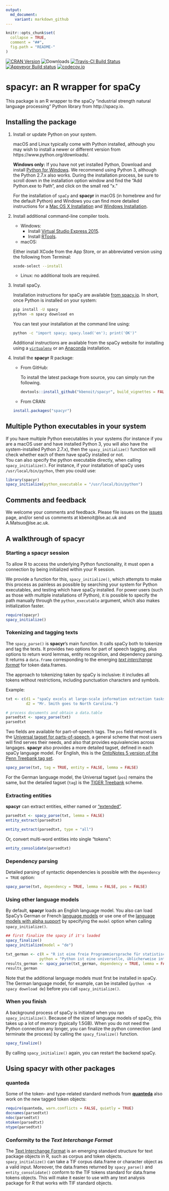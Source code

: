 ```yaml
---
output:
  md_document:
    variant: markdown_github
---
```


```r
knitr::opts_chunk$set(
  collapse = TRUE,
  comment = "##",
  fig.path = "README-"
)
```

[![CRAN Version](https://www.r-pkg.org/badges/version/spacyr)](https://CRAN.R-project.org/package=spacyr) ![Downloads](https://cranlogs.r-pkg.org/badges/spacyr) [![Travis-CI Build Status](https://travis-ci.org/kbenoit/spacyr.svg?branch=master)](https://travis-ci.org/kbenoit/spacyr) [![Appveyor Build status](https://ci.appveyor.com/api/projects/status/jqt2atp1wqtxy5xd/branch/master?svg=true)](https://ci.appveyor.com/project/kbenoit/spacyr/branch/master) [![codecov.io](https://codecov.io/github/kbenoit/spacyr/coverage.svg?branch=master)][1]

[1]: https://codecov.io/gh/kbenoit/spacyr/branch/master


# spacyr: an R wrapper for spaCy

This package is an R wrapper to the spaCy "industrial strength natural language processing" Python library from http://spacy.io.

## Installing the package

1.  Install or update Python on your system.  

    macOS and Linux typically come with Python installed, although you may wish to install a newer or different version from https://www.python.org/downloads/.
    
    **Windows only:**  If you have not yet installed Python,  Download and install [Python for Windows](https://www.python.org/downloads/windows/).  We recommend using Python 3, although the Python 2.7.x also works.  During the installation process, be sure to scroll down in the installation option window and find the "Add Python.exe to Path", and click on the small red "x." 

    For the installation of `spaCy` and **spacyr** in macOS (in homebrew and for the default Python) and Windows you can find more detailed instructions for a [Mac OS X Installation](inst/doc/MAC.md) and [Windows Installation](inst/doc/WINDOWS.md).
    
2.  Install additional command-line compiler tools.

    * Windows:
        - Install [Virtual Studio Express 2015](https://www.visualstudio.com/post-download-vs/?sku=xdesk&clcid=0x409&telem=ga#).
        - Install [RTools](https://cran.r-project.org/bin/windows/Rtools/).
        
    * macOS:
    
    Either install XCode from the App Store, or an abbreviated version using the following from Terminal:
    ```bash
    xcode-select --install
    ```
           
    * Linux: no additional tools are required.


3.  Install spaCy. 

    Installation instructions for spaCy are available [from spacy.io](https://spacy.io/docs/usage/).  In short, once Python is installed on your system:
    ```bash
    pip install -U spacy
    python -m spacy download en
    ```

    You can test your installation at the command line using:  

    ```bash
    python -c "import spacy; spacy.load('en'); print('OK')"
    ```
    
    Additional instructions are available from the spaCy website for installing using a [`virtualenv`](https://spacy.io/docs/usage/#pip) or an [Anaconda](https://spacy.io/docs/usage/#conda) installation. 
    
4.  Install the **spacyr** R package:

    * From GitHub:

      To install the latest package from source, you can simply run the following.
    ```r
    devtools::install_github("kbenoit/spacyr", build_vignettes = FALSE)
    ```
    
    * From CRAN:
    ```r
    install.packages("spacyr")
    ```

## <a name="multiplepythons"></a>Multiple Python executables in your system 

If you have multiple Python executables in your systems (for instance if you are a macOS user and have installed Python 3, you will also have the system-installed Python 2.7.x), then the `spacy_initialize()` function will check whether each of them have spaCy installed or not.  
You can also specify the python executable directly, when calling `spacy_initialize()`.  For instance, if your installation of spaCy uses `/usr/local/bin/python`, then you could use:
```r
library(spacyr)
spacy_initialize(python_executable = "/usr/local/bin/python")
```

## Comments and feedback

We welcome your comments and feedback.  Please file issues on the [issues](https://github.com/kbenoit/spacyr/issues) page, and/or send us comments at kbenoit@lse.ac.uk and A.Matsuo@lse.ac.uk.

## A walkthrough of **spacyr**

### Starting a **spacyr** session

To allow R to access the underlying Python functionality, it must open a connection by being initialized within your R session.  

We provide a function for this, `spacy_initialize()`, which attempts to make this process as painless as possible by searching your system for Python executables, and testing which have spaCy installed.  For power users (such as those with multiple installations of Python), it is possible to specify the path manually through the `python_executable` argument, which also makes initialization faster.

```r
require(spacyr)
spacy_initialize()
```

### Tokenizing and tagging texts

The `spacy_parse()` is **spacyr**'s main function.  It calls spaCy both to tokenize and tag the texts.  It provides two options for part of speech tagging, plus options to return word lemmas, entity recognition, and dependency parsing.  It returns a `data.frame` corresponding to the emerging [*text interchange format*](https://github.com/ropensci/tif) for token data.frames. 

The approach to tokenizing taken by spaCy is inclusive: it includes all tokens without restrictions, including punctuation characters and symbols.

Example:
```r
txt <- c(d1 = "spaCy excels at large-scale information extraction tasks.",
         d2 = "Mr. Smith goes to North Carolina.")

# process documents and obtain a data.table
parsedtxt <- spacy_parse(txt)
parsedtxt
```

Two fields are available for part-of-speech tags.  The `pos` field returned is the [Universal tagset for parts-of-speech](http://universaldependencies.org/u/pos/all.html), a general scheme that most users will find serves their needs, and also that provides equivalencies across langages.   **spacyr** also provides a more detailed tagset, defined in each spaCy language model.  For English, this is the [OntoNotes 5 version of the Penn Treebank tag set](https://spacy.io/docs/usage/pos-tagging#pos-tagging-english).
```r
spacy_parse(txt, tag = TRUE, entity = FALSE, lemma = FALSE)
```

For the German language model, the Universal tagset (`pos`) remains the same, but the detailed tagset (`tag`) is the [TIGER Treebank](https://spacy.io/docs/usage/pos-tagging#pos-tagging-german) scheme.


### Extracting entities

**spacyr** can extract entities, either named or ["extended"](https://spacy.io/docs/usage/entity-recognition#entity-types).
```r
parsedtxt <- spacy_parse(txt, lemma = FALSE)
entity_extract(parsedtxt)
```

```r
entity_extract(parsedtxt, type = "all")
```

Or, convert multi-word entities into single "tokens":
```r
entity_consolidate(parsedtxt)
```


### Dependency parsing

Detailed parsing of syntactic dependencies is possible with the `dependency = TRUE` option:
```r
spacy_parse(txt, dependency = TRUE, lemma = FALSE, pos = FALSE)
```


### Using other language models

By default, **spacyr** loads an English language model. You also can load SpaCy's German or French [language models](https://spacy.io/docs/usage/models) or use one of the [language models with alpha support](https://spacy.io/docs/api/language-models#alpha-support) by specifying the `model` option when calling `spacy_initialize()`. 

```r
## first finalize the spacy if it's loaded
spacy_finalize()
spacy_initialize(model = "de")

txt_german <- c(R = "R ist eine freie Programmiersprache für statistische Berechnungen und Grafiken. Sie wurde von Statistikern für Anwender mit statistischen Aufgaben entwickelt.",
               python = "Python ist eine universelle, üblicherweise interpretierte höhere Programmiersprache. Sie will einen gut lesbaren, knappen Programmierstil fördern.")
results_german <- spacy_parse(txt_german, dependency = TRUE, lemma = FALSE, tag = TRUE)
results_german
```
Note that the additional language models must first be installed in spaCy.  The German language model, for example, can be installed (`python -m spacy download de`) before you call `spacy_initialize()`.

### When you finish

A background process of spaCy is initiated when you ran `spacy_initialize()`. Because of the size of language models of spaCy, this takes up a lot of memory (typically 1.5GB). When you do not need the Python connection any longer, you can finalize the python connection (and terminate the process) by calling the `spacy_finalize()` function.

```r
spacy_finalize()
```
By calling `spacy_initialize()` again, you can restart the backend spaCy.


## Using **spacyr** with other packages

### **quanteda**

Some of the token- and type-related standard methods from [**quanteda**](http://githiub.com/kbenoit/quanteda) also work on the new tagged token objects:
```r
require(quanteda, warn.conflicts = FALSE, quietly = TRUE)
docnames(parsedtxt)
ndoc(parsedtxt)
ntoken(parsedtxt)
ntype(parsedtxt)
```

### Conformity to the *Text Interchange Format*

The [Text Interchange Format](https://github.com/ropensci/tif) is an emerging standard structure for text package objects in R, such as corpus and token objects.  `spacy_initialize()` can take a TIF corpus data.frame or character object as a valid input.  Moreover, the data.frames returned by `spacy_parse()` and `entity_consolidate()` conform to the TIF tokens standard for data.frame tokens objects.  This will make it easier to use with any text analysis package for R that works with TIF standard objects.


